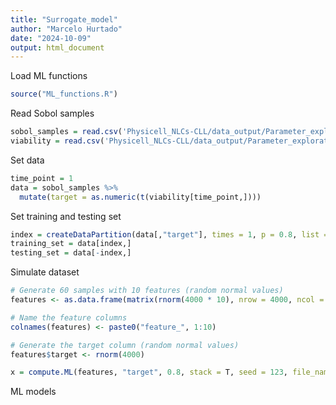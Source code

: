 ```yaml
---
title: "Surrogate_model"
author: "Marcelo Hurtado"
date: "2024-10-09"
output: html_document
---
```


Load ML functions
```r
source("ML_functions.R")
```

Read Sobol samples 
```r
sobol_samples = read.csv('Physicell_NLCs-CLL/data_output/Parameter_exploration/samples/Samples_0.csv')
viability = read.csv('Physicell_NLCs-CLL/data_output/Parameter_exploration/results/viability_1.csv')
```

Set data
```r
time_point = 1
data = sobol_samples %>%
  mutate(target = as.numeric(t(viability[time_point,])))
```

Set training and testing set
```r
index = createDataPartition(data[,"target"], times = 1, p = 0.8, list = FALSE) 
training_set = data[index,]
testing_set = data[-index,]
```

Simulate dataset
```r
# Generate 60 samples with 10 features (random normal values)
features <- as.data.frame(matrix(rnorm(4000 * 10), nrow = 4000, ncol = 10))

# Name the feature columns
colnames(features) <- paste0("feature_", 1:10)

# Generate the target column (random normal values)
features$target <- rnorm(4000)

x = compute.ML(features, "target", 0.8, stack = T, seed = 123, file_name = "Test")
```

ML models
```r

```


